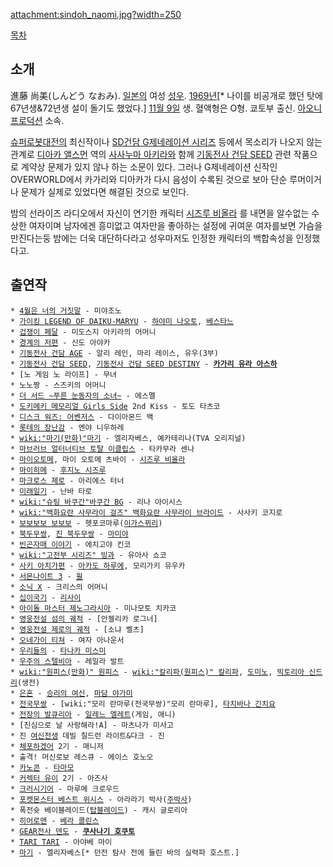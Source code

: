 attachment:sindoh_naomi.jpg?width=250

[[목차]] 

== 소개 ==
進藤 尚美(しんどう なおみ). [[일본]]의 여성 [[성우]]. [[1969년]][* 나이를 비공개로 했던 탓에 67년생&72년생 설이 돌기도 했었다.] [[11월 9일]] 생. 혈액형은 O형. 쿄토부 출신. [[아오니 프로덕션]] 소속.

[[슈퍼로봇대전]]의 최신작이나 [[SD건담 G제네레이션 시리즈]] 등에서 목소리가 나오지 않는 관계로 [[디아카 앨스먼]] 역의 [[사사누마 아키라]]와 함께 [[기동전사 건담 SEED]] 관련 작품으로 계약상 문제가 있지 않나 하는 소문이 있다. 그러나 G제네레이션 신작인 OVERWORLD에서 카가리와 디아카가 다시 음성이 수록된 것으로 보아 단순 루머이거나 문제가 실제로 있었다면 해결된 것으로 보인다.

밤의 선라이즈 라디오에서 자신이 연기한 캐릭터 [[시즈루 비올라]] 를 내면을 알수없는 수상한 여자이며 남자에겐 흥미없고 여자만을 좋아하는 설정에 귀여운 여자를보면 가슴을 만진다는둥 밤에는 더욱 대단하다라고 성우마저도 인정한 캐릭터의 백합속성을 인정했다고. 

== 출연작 ==
 * [[4월은 너의 거짓말]] - 미야조노
 * [[가이킹 LEGEND OF DAIKU-MARYU]] - [[하야미 나오토]], [[베스타느]]
 * [[겁쟁이 페달]] - 미도스지 아키라의 어머니
 * [[경계의 저편]] - 신도 아야카
 * [[기동전사 건담 AGE]] - 알리 레인, 마리 레이스, 유우(3부)
 * [[기동전사 건담 SEED]], [[기동전사 건담 SEED DESTINY]] - '''[[카가리 유라 아스하]]'''
 * [노 게임 노 라이프] - 무녀
 * 노노짱 - 스즈키의 어머니
 * [[더 서드 ~푸른 눈동자의 소녀~]] - 에스멜
 * [[도키메키 메모리얼 Girls Side]] 2nd Kiss - 토도 타츠코
 * [[디스크 워즈: 어벤저스]] - 다이아몬드 백
 * [[롯테의 장난감]] - 엔야 니우하레
 * [[wiki:"마기(만화)"마기]] - 엘리자베스, 예카테리나(TVA 오리지널)
 * [[마브러브 얼터너티브 토탈 이클립스]] - 타카무라 센나
 * [[마이오토메]], 마이 오토메 츠바이 - [[시즈루 비올라]]
 * [[마이히메]] - [[후지노 시즈루]]
 * [[마크로스 제로]] - 아리에스 터너
 * [[미래일기]] - 난바 타로
 * [[wiki:"슈팅 바쿠간"바쿠간 BG]] - 리나 아이시스
 * [[wiki:"백화요란 사무라이 걸즈" 백화요란 사무라이 브라이드]] - 사사키 코지로
 * [[보보보보 보보보]] - 헷포코마루([[이가스뀌리]])
 * [[북두무쌍]], [[진 북두무쌍]] - [[마미야]]
 * [[빈곤자매 이야기]] - 에치고야 킨코
 * [[wiki:"고전부 시리즈" 빙과]] - 유아사 쇼코
 * [[사키 아치가편]] - [[아카도 하루에]], 모리가키 유우카
 * [[서몬나이트 3]] - [[윌]]
 * [[소닉 X]] - 크리스의 어머니
 * [[십이국기]] - [[리사이]]
 * [[아이돌 마스터 제노그라시아]] - 미나모토 치카코
 * [[영웅전설 섬의 궤적]] - [안젤리카 로그너]
 * [[영웅전설 제로의 궤적]] - [소냐 벨츠]
 * [[오네가이 티쳐]] - 여자 아나운서
 * [[우리들의]] - [[타나카 미스미]]
 * [[우주의 스텔비아]] - 레일라 발트
 * [[wiki:"원피스(만화)" 원피스]] - [[wiki:"칼리파(원피스)" 칼리파]], [[도미노]], [[빅토리아 신드리]](생전)
 * [[은혼]] - [[승리의 여신]], [[마담 야가미]]
 * [[전국무쌍]] - [wiki:"모리 란마루(전국무쌍)"모리 란마루], [[타치바나 긴치요]]
 * [[전장의 발큐리아]] - [[일레느 엘레트]](게임, 애니)
 * [진심으로 날 사랑해라!A] - 마츠나가 미사고
 * 진 [[여신전생]] 데빌 칠드런 라이트&다크 - 진
 * [[체포하겠어]] 2기 - 매니저
 * 출격! 머신로보 레스큐 - 에이스 호노오
 * [[카노콘]] - [[타마모]]
 * [[커렉터 유이]] 2기 - 아즈사
 * [[크러시기어]] - 마루메 크로우드
 * [[포켓몬스터 베스트 위시스]] - 아라라기 박사([[주박사]])
 * 폭전슛 베이블레이드([[탑블레이드]]) - 캐시 글로리아
 * [[히어로맨]] - [[베라 콜린스]]
 * [[GEAR전사 덴도]] - '''[[쿠사나기 호쿠토]]'''
 * [[TARI TARI]] - 아야베 마이
 * [[마기]] - 엘리자베스[* 던전 탐사 전에 들린 바의 실력파 호스트.]
